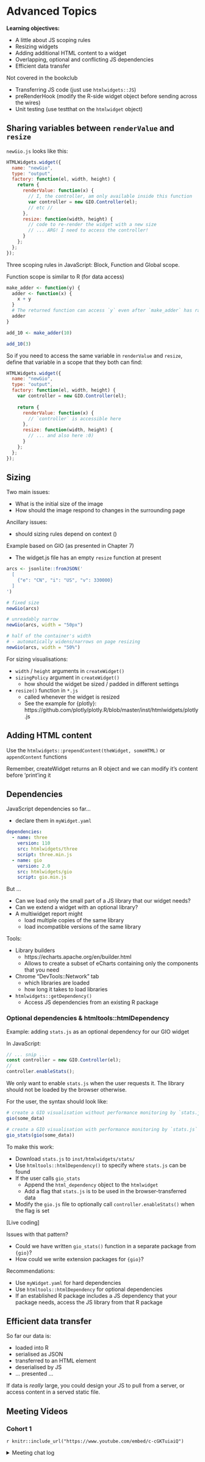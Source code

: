 # Advanced Topics

**Learning objectives:**

- A little about JS scoping rules
- Resizing widgets
- Adding additional HTML content to a widget
- Overlapping, optional and conflicting JS dependencies
- Efficient data transfer

Not covered in the bookclub

- Transferring JS code (just use `htmlwidgets::JS`)
- preRenderHook (modify the R-side widget object before sending across the wires)
- Unit testing (use testthat on the `htmlwidget` object)

## Sharing variables between `renderValue` and `resize`

`newGio.js` looks like this:

```js
HTMLWidgets.widget({
  name: "newGio",
  type: "output",
  factory: function(el, width, height) {
    return {
      renderValue: function(x) {
        // I, the controller, am only available inside this function
        var controller = new GIO.Controller(el);
        // etc //
      },
      resize: function(width, height) {
        // code to re-render the widget with a new size
        // ... ARG! I need to access the controller!
      }
    };
  };
});
```

Three scoping rules in JavaScript: Block, Function and Global scope.

Function scope is similar to R (for data access)

```r
make_adder <- function(y) {
  adder <- function(x) {
    x + y
  }
  # The returned function can access `y` even after `make_adder` has ran
  adder
}

add_10 <- make_adder(10)

add_10(3)
```

So if you need to access the same variable in `renderValue` and `resize`, define that variable
in a scope that they both can find:

```js
HTMLWidgets.widget({
  name: "newGio",
  type: "output",
  factory: function(el, width, height) {
    var controller = new GIO.Controller(el);
    
    return {
      renderValue: function(x) {
        // `controller` is accessible here
      },
      resize: function(width, height) {
        // ... and also here :0)
      }
    };
  };
});
```

## Sizing

Two main issues:

- What is the initial size of the image
- How should the image respond to changes in the surrounding page

Ancillary issues:

- should sizing rules depend on context ()

Example based on GIO (as presented in Chapter 7)

- The widget.js file has an empty `resize` function at present

```r
arcs <- jsonlite::fromJSON('
  [
    {"e": "CN", "i": "US", "v": 330000}
  ]
')
```

```r
# fixed size
newGio(arcs)

# unreadably narrow
newGio(arcs, width = "50px")

# half of the container's width
# - automatically widens/narrows on page resizing
newGio(arcs, width = "50%")
```

For sizing visualisations:

- `width` / `height` arguments in `createWidget()`
- `sizingPolicy` argument in `createWidget()`
  - how should the widget be sized / padded in different settings
- `resize()` function in `*.js`
  - called whenever the widget is resized
  - See the example for {plotly}: https://github.com/plotly/plotly.R/blob/master/inst/htmlwidgets/plotly.js
  
## Adding HTML content

Use the `htmlwidgets::prependContent(theWidget, someHTML)` or `appendContent` functions

Remember, createWidget returns an R object and we can modify it's content before 'print'ing it

## Dependencies

JavaScript dependencies so far...

- declare them in `myWidget.yaml`

```yaml
dependencies:
  - name: three
    version: 110
    src: htmlwidgets/three
    script: three.min.js
  - name: gio
    version: 2.0
    src: htmlwidgets/gio
    script: gio.min.js
```

But ...

- Can we load only the small part of a JS library that our widget needs?
- Can we extend a widget with an optional library?
- A multiwidget report might
  - load multiple copies of the same library
  - load incompatible versions of the same library
  
Tools:

- Library builders
  - https://echarts.apache.org/en/builder.html
  - Allows to create a subset of eCharts containing only the components that you need

- Chrome "DevTools::Network" tab
  - which libraries are loaded
  - how long it takes to load libraries

- `htmlwidgets::getDependency()`
  - Access JS dependencies from an existing R package

### Optional dependencies & htmltools::htmlDependency

Example: adding `stats.js` as an optional dependency for our GIO widget

In JavaScript:

```js
// ... snip ...
const controller = new GIO.Controller(el);
//
controller.enableStats();
```

We only want to enable `stats.js` when the user requests it. The library should not be loaded by
the browser otherwise.

For the user, the syntax should look like:

```r
# create a GIO visualisation without performance monitoring by `stats.js`
gio(some_data)

# create a GIO visualisation with performance monitoring by `stats.js`
gio_stats(gio(some_data))
```

To make this work:

- Download `stats.js` to `inst/htmlwidgets/stats/`
- Use `htmltools::htmlDependency()` to specify where `stats.js` can be found
- If the user calls `gio_stats`
  - Append the `html_dependency` object to the `htmlwidget`
  - Add a flag that `stats.js` is to be used in the browser-transferred data
- Modify the `gio.js` file to optionally call `controller.enableStats()` when the flag is set

[Live coding]

Issues with that pattern?

- Could we have written `gio_stats()` function in a separate package from `{gio}`?
- How could we write extension packages for `{gio}`?

Recommendations:

- Use `myWidget.yaml` for hard dependencies
- Use `htmltools::htmlDependency` for optional dependencies
- If an established R package includes a JS dependency that your package needs, access the JS
  library from that R package

## Efficient data transfer

So far our data is:

- loaded into R
- serialised as JSON
- transferred to an HTML element
- deserialised by JS
- ... presented ...

If data is _really_ large, you could design your JS to pull from a server, or access content in a
served static file.

## Meeting Videos

### Cohort 1

`r knitr::include_url("https://www.youtube.com/embed/c-cGKTuiaiQ")`

<details>
<summary> Meeting chat log </summary>

```
00:03:44	russ:	Hi
00:06:17	Arthur Shaw:	Wups. Sorry--my mic was on. Closed it now so you don't have to hear me sip tea ;)
00:50:48	Arthur Shaw:	controller.enableStats();
01:06:29	Arthur Shaw:	This one: https://bookdown.org/yihui/rmarkdown-cookbook/html-widgets.html ?
01:07:48	Ryan Metcalf:	Quick citation for my earlier topic: https://rdrr.io/github/rpc5102/rlocker/f/README.md The page points and a developer library for xAPI using the Learning Locker. Russ, to your benifit, I'm fairly certain Learning Locker is an British open source project!
```
</details>

